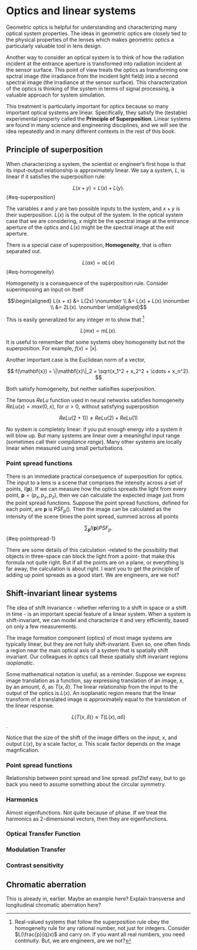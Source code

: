# Optics and linear systems {#sec-optics-linear}
Geometric optics is helpful for understanding and characterizing many optical system properties. The ideas in geometric optics are closely tied to the physical properties of the lenses which makes geometric optics a particularly valuable tool in lens design.

Another way to consider an optical system is to think of how the radiation incident at the entrance aperture is transformed into radiation incident at the sensor surface.  This point of view treats the optics as transforming one spctral image (the irradiance from the incident light field) into a second spectral image (the irradiance at the sensor surface).  This characterization of the optics is thinking of the system in terms of signal processing, a valuable approach for system simulation.  

This treatment is particularly important for optics because so many important optical systems are linear.  Specifically, they satisfy the (testable) experimental property called the **Principle of Superposition**. Linear systems are found in many science and engineering disciplines, and we will see the idea repeatedly and in many different contexts in the rest of this book.  

## Principle of superposition
When characterizing a system, the scientist or engineer's first hope is that its input-output relationship is approximately linear. We say a system, $L$, is linear if it satisfies the superposition rule: 

$$
L(x + y) = L(x) + L(y).
$$ {#eq-superposition}

The variables $x$ and $y$ are two possible inputs to the system, and $x+y$ is their superposition. $L(x)$ is the output of the system.  In the optical system case that we are considering, $x$ might be the spectral image at the entrance aperture of the optics and $L(x)$ might be the spectral image at the exit aperture.

There is a special case of superposition,  **Homogeneity**, that is often separated out.

$$
L(\alpha x) = \alpha L(x)
$$ {#eq-homogeneity}

 Homogeneity is a consequence of the superposition rule. Consider superimposing an input on itself

$$\begin{aligned}
L(x + x) &= L(2x) \nonumber  \\ 
&= L(x) + L(x) \nonumber \\
&= 2L(x). \nonumber
\end{aligned}$$

This is easily generalized for any integer $m$ to show that [^optics-linearity]

$$
L(m x) = m  L(x).
$$

It is useful to remember that some systems obey homogeneity but not the superposition. For example, $f(x) = \lvert x \rvert$.

Another important case is the Euclidean norm of a vector, 

$$
f(\mathbf{x}) = \|\mathbf{x}\|_2 = \sqrt{x_1^2 + x_2^2 + \cdots + x_n^2}.
$$ 

Both satisfy homogeneity, but neither satisifies superposition. 

The famous $ReLu$ function used in neural networks satisfies homogeneity $ReLu(x) = max(0,x)$, for $\alpha > 0$, without satisfying superposition

$$
ReLu( 2 + 1)) \neq ReLu(2) + ReLu(1)
$$

No system is completely linear:  if you put enough energy into a system it will blow up. But many systems are linear over a meaningful input range (sometimes call their *compliance range*).  Many other systems are locally linear when measured using small perturbations.

[^optics-linearity]: Real-valued systems that follow the superposition rule obey the homogeneity rule for any rational number, not just for integers.  Consider $L(\frac{p}{q}x)$ and carry on.  If you want all real numbers, you need continuity.  But, we are engineers, are we not?

### Point spread functions
There is an immediate practical consequence of superposition for optics.  The input to a lens is a scene that comprises the intensity across a set of points, $I(\mathbf{p})$. If we can measure how the optics spreads the light from every point, $\mathbf{p} = (p_x, p_y, p_z)$, then we can calculate the expected image just from the point spread functions. Suppose the point spread functions, defined for each point, are $\mathbf{p}$ is $PSF_p()$.  Then the image can be calculated as the intensity of the scene times the point spread, summed across all points

$$
\sum_{\mathbf{p}} I(\mathbf{p}) PSF_p .
$$ {#eq-pointspread-1}

There are some details of this calculation -related to the possibility that objects in three-space can block the light from a point- that make this formula not quite right. But if all the points are on a plane, or everything is far away, the calculation is about right. I want you to get the principle of adding up point spreads as a good start. We are engineers, are we not?

## Shift-invariant linear systems

The idea of shift invariance - whether referring to a shift in space or a shift in time - is an important special feature of a linear system. When a system is shift-invariant, we can model and characterize it and very efficiently, based on only a few measurements.

The image formation component (optics) of most image systems are typically linear, but they are not fully shift-invariant.  Even so, one often finds a region near the main optical axis of a system that is spatially shift invariant. Our colleagues in optics call these spatially shift invariant regions *isoplanatic*.  

Some mathematical notation is useful, as a reminder. Suppose we express image translation as a function, say expressing translation of an image, $x$, by an amount, $\delta$, as $T(x,\delta)$. The linear relationship from the input to the output of the optics is $L(x)$. An isoplanatic region means that the linear transform of a translated image is approximately equal to the translation of the linear response. 

$$L(T(x,\delta)) \approx T(L(x),\alpha \delta)$$.  

Notice that the size of the shift of the image differs on the input, $x$, and output $L(x)$, by a scale factor, $\alpha$. This scale factor depends on the image magnfication.

### Point spread functions


Relationship between point spread and line spread. psf2lsf easy, but to go back you need to assume something about the circular symmetry.

### Harmonics 
Almost eigenfunctions.  Not quite because of phase.  If we treat the harmonics as 2-dimensional vectors, then they are eigenfunctions.

### Optical Transfer Function

### Modulation Transfer

### Contrast sensitivity

## Chromatic aberration

This is already in, earlier.  Maybe an example here? Explain transverse and longitudinal chromatic aberration here? 





